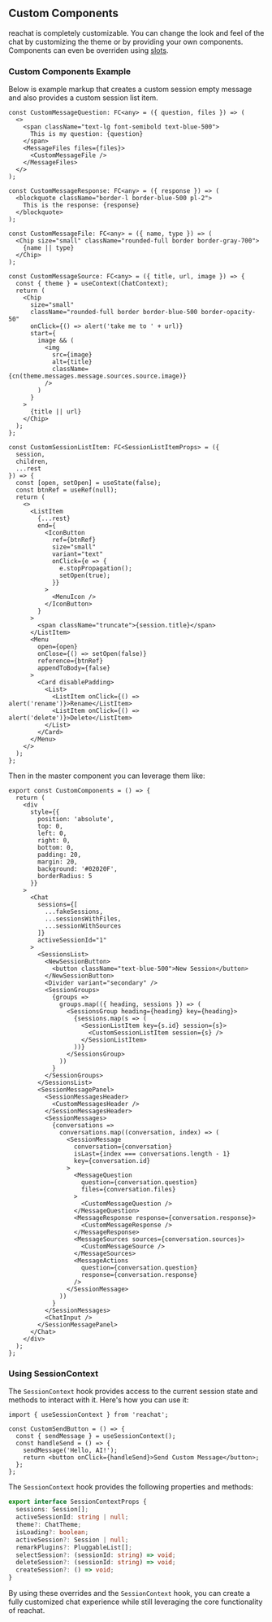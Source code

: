 ## Custom Components
reachat is completely customizable. You can change the look and feel of the chat by
customizing the theme or by providing your own components. Components can even be overriden using
[slots](https://radix-ui.com/docs/primitives/slots).

### Custom Components Example
Below is example markup that creates a custom session empty message and also
provides a custom session list item.

```tsx
const CustomMessageQuestion: FC<any> = ({ question, files }) => (
  <>
    <span className="text-lg font-semibold text-blue-500">
      This is my question: {question}
    </span>
    <MessageFiles files={files}>
      <CustomMessageFile />
    </MessageFiles>
  </>
);

const CustomMessageResponse: FC<any> = ({ response }) => (
  <blockquote className="border-l border-blue-500 pl-2">
    This is the response: {response}
  </blockquote>
);

const CustomMessageFile: FC<any> = ({ name, type }) => (
  <Chip size="small" className="rounded-full border border-gray-700">
    {name || type}
  </Chip>
);

const CustomMessageSource: FC<any> = ({ title, url, image }) => {
  const { theme } = useContext(ChatContext);
  return (
    <Chip
      size="small"
      className="rounded-full border border-blue-500 border-opacity-50"
      onClick={() => alert('take me to ' + url)}
      start={
        image && (
          <img
            src={image}
            alt={title}
            className={cn(theme.messages.message.sources.source.image)}
          />
        )
      }
    >
      {title || url}
    </Chip>
  );
};

const CustomSessionListItem: FC<SessionListItemProps> = ({
  session,
  children,
  ...rest
}) => {
  const [open, setOpen] = useState(false);
  const btnRef = useRef(null);
  return (
    <>
      <ListItem
        {...rest}
        end={
          <IconButton
            ref={btnRef}
            size="small"
            variant="text"
            onClick={e => {
              e.stopPropagation();
              setOpen(true);
            }}
          >
            <MenuIcon />
          </IconButton>
        }
      >
        <span className="truncate">{session.title}</span>
      </ListItem>
      <Menu
        open={open}
        onClose={() => setOpen(false)}
        reference={btnRef}
        appendToBody={false}
      >
        <Card disablePadding>
          <List>
            <ListItem onClick={() => alert('rename')}>Rename</ListItem>
            <ListItem onClick={() => alert('delete')}>Delete</ListItem>
          </List>
        </Card>
      </Menu>
    </>
  );
};
```

Then in the master component you can leverage them like:

```tsx
export const CustomComponents = () => {
  return (
    <div
      style={{
        position: 'absolute',
        top: 0,
        left: 0,
        right: 0,
        bottom: 0,
        padding: 20,
        margin: 20,
        background: '#02020F',
        borderRadius: 5
      }}
    >
      <Chat
        sessions={[
          ...fakeSessions,
          ...sessionsWithFiles,
          ...sessionWithSources
        ]}
        activeSessionId="1"
      >
        <SessionsList>
          <NewSessionButton>
            <button className="text-blue-500">New Session</button>
          </NewSessionButton>
          <Divider variant="secondary" />
          <SessionGroups>
            {groups =>
              groups.map(({ heading, sessions }) => (
                <SessionsGroup heading={heading} key={heading}>
                  {sessions.map(s => (
                    <SessionListItem key={s.id} session={s}>
                      <CustomSessionListItem session={s} />
                    </SessionListItem>
                  ))}
                </SessionsGroup>
              ))
            }
          </SessionGroups>
        </SessionsList>
        <SessionMessagePanel>
          <SessionMessagesHeader>
            <CustomMessagesHeader />
          </SessionMessagesHeader>
          <SessionMessages>
            {conversations =>
              conversations.map((conversation, index) => (
                <SessionMessage
                  conversation={conversation}
                  isLast={index === conversations.length - 1}
                  key={conversation.id}
                >
                  <MessageQuestion
                    question={conversation.question}
                    files={conversation.files}
                  >
                    <CustomMessageQuestion />
                  </MessageQuestion>
                  <MessageResponse response={conversation.response}>
                    <CustomMessageResponse />
                  </MessageResponse>
                  <MessageSources sources={conversation.sources}>
                    <CustomMessageSource />
                  </MessageSources>
                  <MessageActions
                    question={conversation.question}
                    response={conversation.response}
                  />
                </SessionMessage>
              ))
            }
          </SessionMessages>
          <ChatInput />
        </SessionMessagePanel>
      </Chat>
    </div>
  );
};
```

### Using SessionContext
The `SessionContext` hook provides access to the current session state and methods to
interact with it. Here's how you can use it:

```tsx
import { useSessionContext } from 'reachat';

const CustomSendButton = () => {
  const { sendMessage } = useSessionContext();
  const handleSend = () => {
    sendMessage('Hello, AI!');
    return <button onClick={handleSend}>Send Custom Message</button>;
  };
};
```

The `SessionContext` hook provides the following properties and methods:

```ts
export interface SessionContextProps {
  sessions: Session[];
  activeSessionId: string | null;
  theme?: ChatTheme;
  isLoading?: boolean;
  activeSession?: Session | null;
  remarkPlugins?: PluggableList[];
  selectSession?: (sessionId: string) => void;
  deleteSession?: (sessionId: string) => void;
  createSession?: () => void;
}
```

By using these overrides and the `SessionContext` hook, you can create a fully customized chat
experience while still leveraging the core functionality of reachat.
